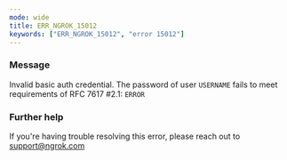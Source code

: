 ```yaml
---
mode: wide
title: ERR_NGROK_15012
keywords: ["ERR_NGROK_15012", "error 15012"]
---
```


### Message

Invalid basic auth credential. The password of user `USERNAME` fails to meet requirements of RFC 7617 #2.1: `ERROR`

### Further help

If you're having trouble resolving this error, please reach out to [support@ngrok.com](mailto:support@ngrok.com?subject=Help%20with%20ERR_NGROK_15012)
